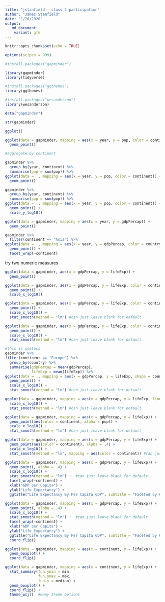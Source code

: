 ```yaml
---
title: "jstanfield - class 2 participation"
author: "James Stanfield"
date: "1/20/2020"
output:
   md_document:
    variant: gfm
---
```


```r
knitr::opts_chunk$set(echo = TRUE)

options(scipen = 999)
```

```r
#install.packages("gapminder")

library(gapminder)
library(tidyverse)

#install.packages("ggthemes")
library(ggthemes)

#install.packages("wesanderson")
library(wesanderson)
```

```r
data("gapminder")

str(gapminder)
```

```r
ggplot()
```

```r
ggplot(data = gapminder, mapping = aes(x = year, y = pop, color = continent)) +
  geom_point()
```

```r
#aggregate by continent

gapminder %>%
  group_by(year, continent) %>%
  summarise(pop = sum(pop)) %>%
ggplot(data = ., mapping = aes(x = year, y = pop, color = continent)) +
  geom_point()
```

```r
gapminder %>%
  group_by(year, continent) %>%
  summarise(pop = sum(pop)) %>%
ggplot(data = ., mapping = aes(x = year, y = pop, color = continent)) +
  geom_point() +
  scale_y_log10()
```

```r

ggplot(data = gapminder, mapping = aes(x = year, y = gdpPercap)) +
  geom_point()

```

```r
gapminder %>%
  filter(continent == "Asia") %>%
ggplot(data = ., mapping = aes(x = year, y = gdpPercap, color = country)) +
  geom_point() +
  facet_wrap(~continent)

```

try two numeric measures

```r
ggplot(data = gapminder, aes(x = gdpPercap, y = lifeExp)) +
  geom_point()
```

```r

ggplot(data = gapminder, aes(x = gdpPercap, y = lifeExp, color = continent)) +
  geom_point() +
  scale_x_log10()

```

```r
ggplot(data = gapminder, aes(x = gdpPercap, y = lifeExp, color = continent)) +
  geom_point() +
  scale_x_log10() +
  stat_smooth(method = "lm") #can just leave blank for default
```

```r
ggplot(data = gapminder, aes(x = gdpPercap, y = lifeExp, color = continent, size = pop)) +
  geom_point() +
  scale_x_log10() +
  stat_smooth(method = "lm") #can just leave blank for default
```

```r
#this is useless
gapminder %>%
filter(continent == "Europe") %>%
  group_by(country) %>%
  summarise(gdpPercap = mean(gdpPercap),
            lifeExp = mean(lifeExp)) %>%
ggplot(data = ., mapping = aes(x = gdpPercap, y = lifeExp, shape = country)) +
  geom_point() +
  scale_x_log10() +
  stat_smooth(method = "lm") #can just leave blank for default
```

```r
ggplot(data = gapminder, mapping = aes(x = gdpPercap, y = lifeExp, linetype = continent)) +
  scale_x_log10() +
  stat_smooth(method = "lm") #can just leave blank for default
```

```r
ggplot(data = gapminder, mapping = aes(x = gdpPercap, y = lifeExp)) +
  geom_point(aes(color = continent, alpha = pop)) + 
  scale_x_log10() +
  stat_smooth(method = "lm") #can just leave blank for default
```

```r
ggplot(data = gapminder, mapping = aes(x = gdpPercap, y = lifeExp)) +
  geom_point(aes(color = continent), alpha = .4) + 
  scale_x_log10() +
  stat_smooth(method = "lm", mapping = aes(color = continent)) #can just leave blank for default
```

```r
ggplot(data = gapminder, mapping = aes(x = gdpPercap, y = lifeExp)) +
  geom_point(, alpha = .4) + 
  scale_x_log10() +
  stat_smooth(method = "lm") +  #can just leave blank for default
  facet_wrap(~continent) +
  xlab("GDP per Capita") +
  ylab("Life Expectancy") +
  ggtitle("Life Expectancy By Per Capita GDP", subtitle = "Faceted by Continent")
```

```r
ggplot(data = gapminder, mapping = aes(x = gdpPercap, y = lifeExp)) +
  geom_point(, alpha = .4) + 
  scale_x_log10() +
  stat_smooth(method = "lm") +  #can just leave blank for default
  facet_wrap(~continent) +
  xlab("GDP per Capita") +
  ylab("Life Expectancy") +
  ggtitle("Life Expectancy By Per Capita GDP", subtitle = "Faceted by Continent") + 
  coord_flip()
```

```r

ggplot(data = gapminder, mapping = aes(x = continent, y = lifeExp)) +
  geom_boxplot() + 
  coord_flip()
```

```r
ggplot(data = gapminder, mapping = aes(x = continent, y = lifeExp)) +
  stat_summary(fun.ymin = min, 
               fun.ymax = max,
               fun.y = median) +
  geom_boxplot() + 
  coord_flip() +
  theme_wsj()  #many theme options
```


















